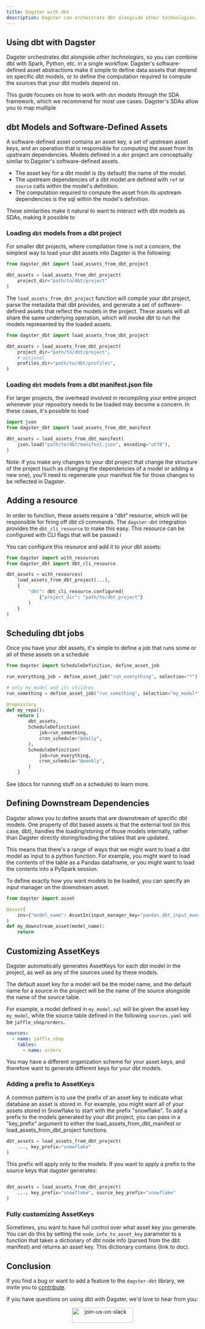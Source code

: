 ```yaml
---
title: Dagster with dbt
description: Dagster can orchestrate dbt alongside other technologies.
---
```


## Using dbt with Dagster

Dagster orchestrates dbt alongside _other technologies_, so you can combine dbt with Spark, Python, etc. in a single workflow. Dagster's software-defined asset abstractions make it simple to define data assets that depend on specific dbt models, or to define the computation required to compute the sources that your dbt models depend on.

This guide focuses on how to work with `dbt` models through the SDA framework, which we recommend for most use cases. Dagster's SDAs allow you to map multiple

## dbt Models and Software-Defined Assets

A software-defined asset contains an asset key, a set of upstream asset keys, and an operation that is responsible for computing the asset from its upstream dependencies. Models defined in a `dbt` project are conceptually similar to Dagster's software-defined assets.

- The asset key for a dbt model is (by default) the name of the model.
- The upstream dependencies of a dbt model are defined with `ref` or `source` calls within the model's definition.
- The computation required to compute the asset from its upstream dependencies is the sql within the model's definition.

These similarities make it natural to want to interact with dbt models as SDAs, making it possible to

### Loading `dbt` models from a dbt project

For smaller dbt projects, where compilation time is not a concern, the simplest way to load your dbt assets into Dagster is the following:

```python
from dagster_dbt import load_assets_from_dbt_project

dbt_assets = load_assets_from_dbt_project(
    project_dir="path/to/dbt/project"
)
```

The `load_assets_from_dbt_project` function will compile your dbt project, parse the metadata that dbt provides, and generate a set of software-defined assets that reflect the models in the project. These assets will all share the same underlying operation, which will invoke dbt to run the models represented by the loaded assets.

```python
from dagster_dbt import load_assets_from_dbt_project

dbt_assets = load_assets_from_dbt_project(
    project_dir="path/to/dbt/project",
    # optional
    profiles_dir="path/to/dbt/profiles",
)
```

### Loading `dbt` models from a dbt manifest.json file

For larger projects, the overhead involved in recompiling your entire project whenever your repository needs to be loaded may become a concern. In these cases, it's possible to load

```python
import json
from dagster_dbt import load_assets_from_dbt_manifest

dbt_assets = load_assets_from_dbt_manifest(
    json.load("path/to/dbt/manifest.json", encoding="utf8"),
)
```

Note: if you make any changes to your dbt project that change the structure of the project (such as changing the dependencies of a model or adding a new one), you'll need to regenerate your manifest file for those changes to be reflected in Dagster.

## Adding a resource

In order to function, these assets require a "dbt" resource, which will be responsible for firing off dbt cli commands. The `dagster-dbt` integration provides the `dbt_cli_resource` to make this easy. This resource can be configured with CLI flags that will be passed i

You can configure this resource and add it to your dbt assets:

```python
from dagster import with_resources
from dagster_dbt import dbt_cli_resource

dbt_assets = with_resources(
    load_assets_from_dbt_project(...),
    {
        "dbt": dbt_cli_resource.configured(
            {"project_dir": "path/to/dbt_project"}
        )
    }
)
```

## Scheduling dbt jobs

Once you have your dbt assets, it's simple to define a job that runs some or all of these assets on a schedule

```python
from dagster import ScheduleDefinition, define_asset_job

run_everything_job = define_asset_job("run_everything", selection="*")

# only my_model and its children
run_something = define_asset_job("run_something", selection="my_model*")

@repository
def my_repo():
    return [
        dbt_assets,
        ScheduleDefinition(
            job=run_something,
            cron_schedule="@daily",
        ),
        ScheduleDefinition(
            job=run_everything,
            cron_schedule="@weekly",
        )
    ]
```

See (docs for running stuff on a schedule) to learn more.

## Defining Downstream Dependencies

Dagster allows you to define assets that are downstream of specific dbt models. One property of dbt based assets is that the external tool (in this case, dbt), handles the loading/storing of those models internally, rather than Dagster directly storing/loading the tables that are updated.

This means that there's a range of ways that we might want to load a dbt model as input to a python function. For example, you might want to load the contents of the table as a Pandas dataframe, or you might want to load the contents into a PySpark session.

To define exactly how you want models to be loaded, you can specify an input manager on the downstream asset.

```python
from dagster import asset

@asset(
    ins={"model_name": AssetIn(input_manager_key="pandas_dbt_input_manager")}
)
def my_downstream_asset(model_name):
    return
```

## Customizing AssetKeys

Dagster automatically generates AssetKeys for each dbt model in the project, as well as any of the sources used by these models.

The default asset key for a model will be the model name, and the default name for a source in the project will be the name of the source alongside the name of the source table.

For example, a model defined in `my_model.sql` will be given the asset key `my_model`, while the source table defined in the following `sources.yaml` will be `jaffle_shop/orders`.

```yaml
sources:
  - name: jaffle_shop
    tables:
      - name: orders
```

You may have a different organization scheme for your asset keys, and therefore want to generate different keys for your dbt models.

### Adding a prefix to AssetKeys

A common pattern is to use the prefix of an asset key to indicate what database an asset is stored in. For example, you might want all of your assets stored in Snowflake to start with the prefix "snowflake". To add a prefix to the models generated by your dbt project, you can pass in a "key_prefix" argument to either the load_assets_from_dbt_manifest or load_assets_from_dbt_project functions.

```python
dbt_assets = load_assets_from_dbt_project(
    ..., key_prefix="snowflake"
)
```

This prefix will apply only to the models. If you want to apply a prefix to the source keys that dagster generates:

```python

dbt_assets = load_assets_from_dbt_project(
    ..., key_prefix="snowflake", source_key_prefix="snowflake"
)
```

### Fully customizing AssetKeys

Sometimes, you want to have full control over what asset key you generate. You can do this by setting the `node_info_to_asset_key` parameter to a function that takes a dictionary of dbt node info (parsed from the dbt manifest) and returns an asset key. This dictionary contains (link to doc).

## Conclusion

If you find a bug or want to add a feature to the `dagster-dbt` library, we invite you to [contribute](/community/contributing).

If you have questions on using dbt with Dagster, we'd love to hear from you:

<p align="center">
  <a href="https://dagster-slackin.herokuapp.com/" target="_blank">
    <Image
      alt="join-us-on-slack"
      src="/assets/join-us-on-slack.png"
      width="160"
      height="40"
    />
  </a>
</p>
